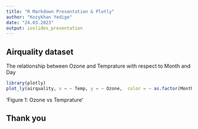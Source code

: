 ```yaml
---
title: "R Markdown Presentation & Plotly"
author: "Kozykhan Yedige"
date: "24.03.2023"
output: ioslides_presentation
---
```


## Airquality dataset

The relationship between Ozone and Temprature with respect to Month and Day


```r
library(plotly)
plot_ly(airquality, x = ~ Temp, y = ~ Ozone,  color = ~ as.factor(Month), size = ~ Day, mode="markers")
```

'Figure 1: Ozone vs Temprature'

## Thank you
